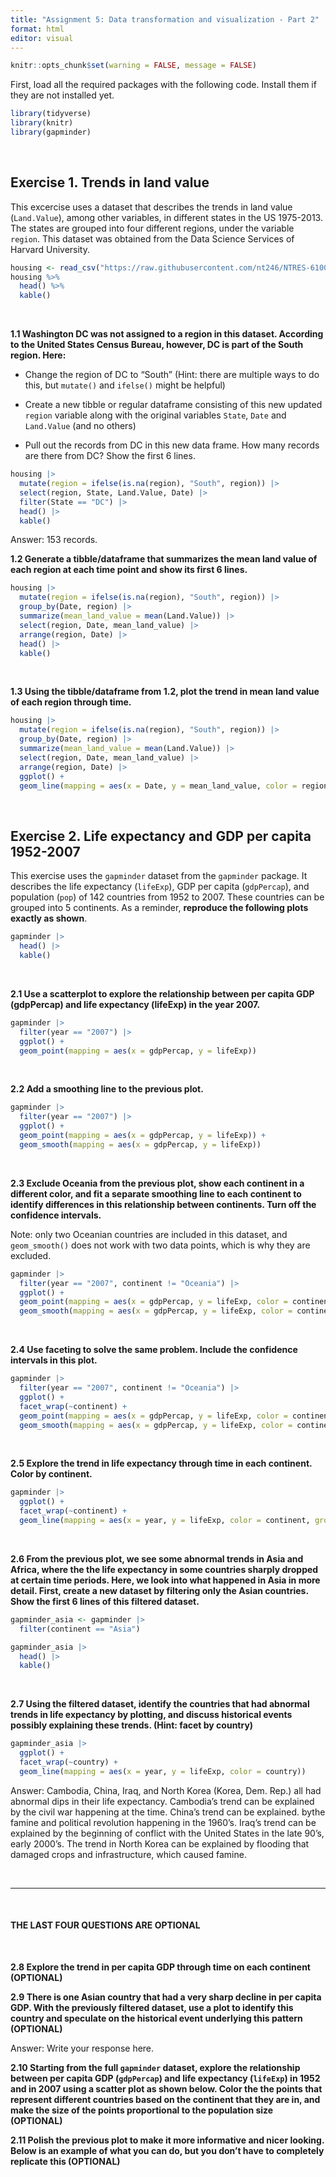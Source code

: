 ```yaml
---
title: "Assignment 5: Data transformation and visualization - Part 2"
format: html
editor: visual
---
```


```r
knitr::opts_chunk$set(warning = FALSE, message = FALSE)
```

First, load all the required packages with the following code. Install them if they are not installed yet.

```r
library(tidyverse)
library(knitr)
library(gapminder)
```

<br>

## Exercise 1. Trends in land value

This excercise uses a dataset that describes the trends in land value (`Land.Value`), among other variables, in different states in the US 1975-2013. The states are grouped into four different regions, under the variable `region`. This dataset was obtained from the Data Science Services of Harvard University.

```r
housing <- read_csv("https://raw.githubusercontent.com/nt246/NTRES-6100-data-science/master/datasets/landdata_states.csv")
housing %>%
  head() %>% 
  kable()
```

<br>

**1.1 Washington DC was not assigned to a region in this dataset. According to the United States Census Bureau, however, DC is part of the South region. Here:**

-   Change the region of DC to “South” (Hint: there are multiple ways to do this, but `mutate()` and `ifelse()` might be helpful)

-   Create a new tibble or regular dataframe consisting of this new updated `region` variable along with the original variables `State`, `Date` and `Land.Value` (and no others)

-   Pull out the records from DC in this new data frame. How many records are there from DC? Show the first 6 lines.

```r
housing |> 
  mutate(region = ifelse(is.na(region), "South", region)) |> 
  select(region, State, Land.Value, Date) |> 
  filter(State == "DC") |> 
  head() |> 
  kable()
```

Answer: 153 records. <br>

**1.2 Generate a tibble/dataframe that summarizes the mean land value of each region at each time point and show its first 6 lines.**

```r
housing |> 
  mutate(region = ifelse(is.na(region), "South", region)) |> 
  group_by(Date, region) |> 
  summarize(mean_land_value = mean(Land.Value)) |> 
  select(region, Date, mean_land_value) |> 
  arrange(region, Date) |> 
  head() |> 
  kable()
```

<br>

**1.3 Using the tibble/dataframe from 1.2, plot the trend in mean land value of each region through time.**

```r
housing |> 
  mutate(region = ifelse(is.na(region), "South", region)) |> 
  group_by(Date, region) |> 
  summarize(mean_land_value = mean(Land.Value)) |> 
  select(region, Date, mean_land_value) |> 
  arrange(region, Date) |> 
  ggplot() +
  geom_line(mapping = aes(x = Date, y = mean_land_value, color = region))
```

<br>

## Exercise 2. Life expectancy and GDP per capita 1952-2007

This exercise uses the `gapminder` dataset from the `gapminder` package. It describes the life expectancy (`lifeExp`), GDP per capita (`gdpPercap`), and population (`pop`) of 142 countries from 1952 to 2007. These countries can be grouped into 5 continents. As a reminder, **reproduce the following plots exactly as shown**.

```r
gapminder |> 
  head() |> 
  kable()
```

<br>

**2.1 Use a scatterplot to explore the relationship between per capita GDP (gdpPercap) and life expectancy (lifeExp) in the year 2007.**

```r
gapminder |> 
  filter(year == "2007") |> 
  ggplot() +
  geom_point(mapping = aes(x = gdpPercap, y = lifeExp))
```

<br>

**2.2 Add a smoothing line to the previous plot.**

```r
gapminder |> 
  filter(year == "2007") |> 
  ggplot() +
  geom_point(mapping = aes(x = gdpPercap, y = lifeExp)) +
  geom_smooth(mapping = aes(x = gdpPercap, y = lifeExp))
```

<br>

**2.3 Exclude Oceania from the previous plot, show each continent in a different color, and fit a separate smoothing line to each continent to identify differences in this relationship between continents. Turn off the confidence intervals.**

Note: only two Oceanian countries are included in this dataset, and `geom_smooth()` does not work with two data points, which is why they are excluded.

```r
gapminder |> 
  filter(year == "2007", continent != "Oceania") |> 
  ggplot() +
  geom_point(mapping = aes(x = gdpPercap, y = lifeExp, color = continent)) +
  geom_smooth(mapping = aes(x = gdpPercap, y = lifeExp, color = continent), se = FALSE)
```

<br>

**2.4 Use faceting to solve the same problem. Include the confidence intervals in this plot.**

```r
gapminder |> 
  filter(year == "2007", continent != "Oceania") |> 
  ggplot() +
  facet_wrap(~continent) +
  geom_point(mapping = aes(x = gdpPercap, y = lifeExp, color = continent)) +
  geom_smooth(mapping = aes(x = gdpPercap, y = lifeExp, color = continent))
```

<br>

**2.5 Explore the trend in life expectancy through time in each continent. Color by continent.**

```r
gapminder |> 
  ggplot() +
  facet_wrap(~continent) +
  geom_line(mapping = aes(x = year, y = lifeExp, color = continent, group = country))
```

<br>

**2.6 From the previous plot, we see some abnormal trends in Asia and Africa, where the the life expectancy in some countries sharply dropped at certain time periods. Here, we look into what happened in Asia in more detail. First, create a new dataset by filtering only the Asian countries. Show the first 6 lines of this filtered dataset.**

```r
gapminder_asia <- gapminder |> 
  filter(continent == "Asia")

gapminder_asia |> 
  head() |> 
  kable()
```

<br>

**2.7 Using the filtered dataset, identify the countries that had abnormal trends in life expectancy by plotting, and discuss historical events possibly explaining these trends. (Hint: facet by country)**

```r
gapminder_asia |> 
  ggplot() +
  facet_wrap(~country) +
  geom_line(mapping = aes(x = year, y = lifeExp, color = country))
```

Answer: Cambodia, China, Iraq, and North Korea (Korea, Dem. Rep.) all had abnormal dips in their life expectancy. Cambodia's trend can be explained by the civil war happening at the time. China's trend can be explained. bythe famine and political revolution happening in the 1960's. Iraq's trend can be explained by the beginning of conflict with the United States in the late 90's, early 2000's. The trend in North Korea can be explained by flooding that damaged crops and infrastructure, which caused famine.

<br>

------------------------------------------------------------------------

<br>

#### **THE LAST FOUR QUESTIONS ARE OPTIONAL**

<br>

**2.8 Explore the trend in per capita GDP through time on each continent (OPTIONAL)**

**2.9 There is one Asian country that had a very sharp decline in per capita GDP. With the previously filtered dataset, use a plot to identify this country and speculate on the historical event underlying this pattern (OPTIONAL)**

Answer: Write your response here.

**2.10 Starting from the full `gapminder` dataset, explore the relationship between per capita GDP (`gdpPercap`) and life expectancy (`lifeExp`) in 1952 and in 2007 using a scatter plot as shown below. Color the the points that represent different countries based on the continent that they are in, and make the size of the points proportional to the population size (OPTIONAL)**

**2.11 Polish the previous plot to make it more informative and nicer looking. Below is an example of what you can do, but you don’t have to completely replicate this (OPTIONAL)**
